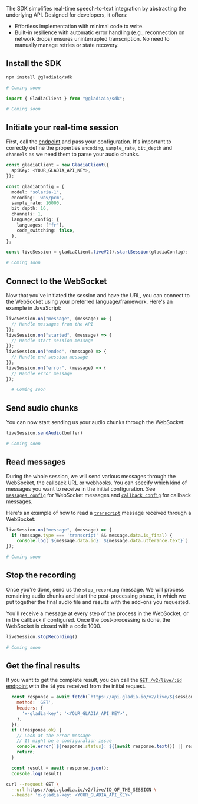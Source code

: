 
The SDK simplifies real-time speech-to-text integration by abstracting the underlying API. Designed for developers, it offers:
- Effortless implementation with minimal code to write.
- Built-in resilience with automatic error handling (e.g., reconnection on network drops) ensures uninterrupted transcription. No need to manually manage retries or state recovery.

## Install the SDK

<CodeGroup>

```sh JavaScript
npm install @gladiaio/sdk
```

```sh Python
# Coming soon
```

</CodeGroup>

<CodeGroup>

```javascript JavaScript
import { GladiaClient } from "@gladiaio/sdk";
```

```python Python
# Coming soon
```

</CodeGroup>

## Initiate your real-time session

First, call the [ endpoint](/api-reference/v2/live/init) and pass your configuration.
It's important to correctly define the properties `encoding`, `sample_rate`, `bit_depth` and `channels` as we need them to parse your audio chunks.

<CodeGroup>

```typescript JavaScript
const gladiaClient = new GladiaClient({
  apiKey: <YOUR_GLADIA_API_KEY>,
});

const gladiaConfig = {
  model: "solaria-1",
  encoding: 'wav/pcm',
  sample_rate: 16000,
  bit_depth: 16,
  channels: 1,
  language_config: {
    languages: ["fr"],
    code_switching: false,
  },
};

const liveSession = gladiaClient.liveV2().startSession(gladiaConfig);
```

```python Python
# Coming soon
```

</CodeGroup>


<WhyPostToOpenWebSocket />

## Connect to the WebSocket

Now that you've initiated the session and have the URL, you can connect to the WebSocket using your preferred language/framework. Here's an example in JavaScript:

<CodeGroup>

```typescript JavaScript
liveSession.on("message", (message) => {
  // Handle messages from the API
});
liveSession.on("started", (message) => {
  // Handle start session message
});
liveSession.on("ended", (message) => {
  // Handle end session message
});
liveSession.on("error", (message) => {
  // Handle error message
});
```

```python Python
  # Coming soon
```

</CodeGroup>

## Send audio chunks

You can now start sending us your audio chunks through the WebSocket:

<CodeGroup>


```typescript JavaScript
liveSession.sendAudio(buffer)
```

```python Python
# Coming soon
```

</CodeGroup>

## Read messages
During the whole session, we will send various messages through the WebSocket, the callback URL or webhooks. You can specify which kind of messages you want to receive in the initial configuration. See [`messages_config`](/api-reference/v2/live/init) for WebSocket messages and [`callback_config`](/api-reference/v2/live/init) for callback messages.

Here's an example of how to read a [`transcript`](/api-reference/v2/live/message/transcript) message received through a WebSocket:

<CodeGroup>

```javascript JavaScript
liveSession.on("message", (message) => {
  if (message.type === 'transcript' && message.data.is_final) {
    console.log(`${message.data.id}: ${message.data.utterance.text}`)
});
```

```python Python
# Coming soon
```
</CodeGroup>

<PartialsTip />

## Stop the recording

Once you're done, send us the `stop_recording` message. We will process remaining audio chunks and start the post-processing phase, in which we put together the final audio file and results with the add-ons you requested.

You'll receive a message at every step of the process in the WebSocket, or in the callback if configured. Once the post-processing is done, the WebSocket is closed with a code 1000.

<CodeGroup>


```javascript JavaScript
liveSession.stopRecording()
```

```python Python
# Coming soon
```

</CodeGroup>

## Get the final results

If you want to get the complete result, you can call the [`GET /v2/live/:id` endpoint](/api-reference/v2/live/get) with the `id` you received from the initial request.

<CodeGroup>

```javascript JavaScript
  const response = await fetch(`https://api.gladia.io/v2/live/${sessionId}`, {
    method: 'GET',
    headers: {
      'x-gladia-key': '<YOUR_GLADIA_API_KEY>',
    },
  });
  if (!response.ok) {
    // Look at the error message
    // It might be a configuration issue
    console.error(`${response.status}: ${(await response.text()) || response.statusText}`)
    return;
  }

  const result = await response.json();
  console.log(result)
```


```bash cURL
curl --request GET \
  --url https://api.gladia.io/v2/live/ID_OF_THE_SESSION \
  --header 'x-gladia-key: <YOUR_GLADIA_API_KEY>'
```

</CodeGroup>